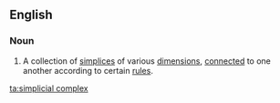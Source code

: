 ==English==
{{wikipedia}}
===Noun===
{{en-noun|es}}

# {{context|topology}} A collection of [[simplices]] of various [[dimension]]s, [[connect]]ed to one another according to certain [[rule]]s.

[[ta:simplicial complex]]